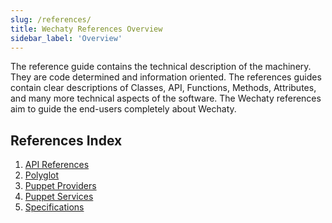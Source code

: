 ```yaml
---
slug: /references/
title: Wechaty References Overview
sidebar_label: 'Overview'
---
```



The reference guide contains the technical description of the machinery. They are code determined and information oriented. The references guides contain clear descriptions of Classes, API, Functions, Methods, Attributes, and many more technical aspects of the software. The Wechaty references aim to guide the end-users completely about Wechaty.

## References Index

1. [API References](../api/overview.mdx)
1. [Polyglot](../../../docs/polyglot/overview.mdx)
1. [Puppet Providers](../../../docs/puppet-providers/overview.mdx)
1. [Puppet Services](../../../docs/puppet-services/overview.mdx)
1. [Specifications](../../../docs/specs/overview.mdx)

